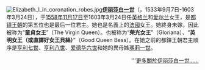 [[File:Elizabeth_I_in_coronation_robes.jpg|left]]'''[[伊丽莎白一世_(英格兰)|伊丽莎白一世]]'''（'''{{lang|en|Elizabeth I}}'''，1533年9月7日-1603年3月24日），于[[1558年|1558年]][[11月17日|11月17日]]至1603年3月24日任[[英格兰|英格兰]]和[[爱尔兰|爱尔兰]]女王，是[[都铎王朝|都铎王朝]]的第五位也是最后一位君主。她也是名義上的[[法国|法國]]女王。她終身未嫁，因此被称为“'''童貞女王'''”（The Virgin Queen）。也被称为“'''荣光女王'''”（Gloriana）、“'''英明女王（或直譯好女王貝絲）'''”（Good Queen Bess）。在她之前的都鐸王朝君主順序是[[亨利七世_(英格兰)|亨利七世]]、[[亨利八世|亨利八世]]、[[爱德华六世|爱德华六世]]和她的異母姊[[玛丽一世_(英格兰)|瑪莉一世]]。
<div style="text-align: right;">'''[[伊丽莎白一世_(英格兰)|更多關於伊丽莎白一世……]]</div>